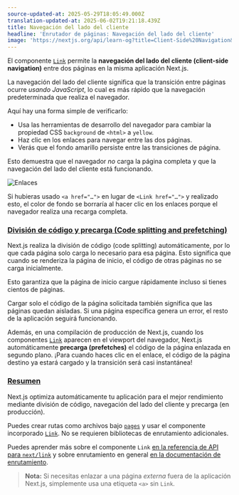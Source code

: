 ```yaml
---
source-updated-at: 2025-05-29T18:05:49.000Z
translation-updated-at: 2025-06-02T19:21:18.439Z
title: Navegación del lado del cliente
headline: 'Enrutador de páginas: Navegación del lado del cliente'
image: 'https://nextjs.org/api/learn-og?title=Client-Side%20Navigation&amp;chapter=8'
---
```


El componente [`Link`](/docs/api-reference/next/link) permite la **navegación del lado del cliente (client-side navigation)** entre dos páginas en la misma aplicación Next.js.

La navegación del lado del cliente significa que la transición entre páginas ocurre _usando JavaScript_, lo cual es más rápido que la navegación predeterminada que realiza el navegador.

Aquí hay una forma simple de verificarlo:

*   Usa las herramientas de desarrollo del navegador para cambiar la propiedad CSS `background` de `<html>` a `yellow`.
*   Haz clic en los enlaces para navegar entre las dos páginas.
*   Verás que el fondo amarillo persiste entre las transiciones de página.

Esto demuestra que el navegador _no_ carga la página completa y que la navegación del lado del cliente está funcionando.

![Enlaces](https://h8DxKfmAPhn8O0p3.public.blob.vercel-storage.com/learn/pages-router/navigate-between-pages/client-side.gif)

Si hubieras usado `<a href="…">` en lugar de `<Link href="…">` y realizado esto, el color de fondo se borraría al hacer clic en los enlaces porque el navegador realiza una recarga completa.

### [División de código y precarga (Code splitting and prefetching)](#code-splitting-and-prefetching)

Next.js realiza la división de código (code splitting) automáticamente, por lo que cada página solo carga lo necesario para esa página. Esto significa que cuando se renderiza la página de inicio, el código de otras páginas no se carga inicialmente.

Esto garantiza que la página de inicio cargue rápidamente incluso si tienes cientos de páginas.

Cargar solo el código de la página solicitada también significa que las páginas quedan aisladas. Si una página específica genera un error, el resto de la aplicación seguirá funcionando.

Además, en una compilación de producción de Next.js, cuando los componentes [`Link`](/docs/api-reference/next/link) aparecen en el viewport del navegador, Next.js automáticamente **precarga (prefetches)** el código de la página enlazada en segundo plano. ¡Para cuando haces clic en el enlace, el código de la página destino ya estará cargado y la transición será casi instantánea!

### [Resumen](#summary)

Next.js optimiza automáticamente tu aplicación para el mejor rendimiento mediante división de código, navegación del lado del cliente y precarga (en producción).

Puedes crear rutas como archivos bajo [`pages`](/docs/basic-features/pages) y usar el componente incorporado [`Link`](/docs/api-reference/next/link). No se requieren bibliotecas de enrutamiento adicionales.

Puedes aprender más sobre el componente `Link` [en la referencia de API para `next/link`](/docs/api-reference/next/link) y sobre enrutamiento en general [en la documentación de enrutamiento](/docs/routing/introduction).

> **Nota:** Si necesitas enlazar a una página _externa_ fuera de la aplicación Next.js, simplemente usa una etiqueta `<a>` sin `Link`.